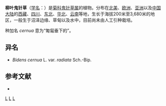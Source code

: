 {{Speciesbox
| image = Bidens cernua.jpeg
| image caption = 柳叶鬼针草
| genus = Bidens
| species = cernua
| authority = [[L.|L.]], 1753
}}

'''柳叶鬼针草'''（[[学名|学名]]：{{lang|la|''Bidens cernua''}}）是[[菊科|菊科]][[鬼针草属|鬼针草属]]的植物。分布在[[北美|北美]]、[[欧洲|欧洲]]、[[亚洲|亚洲]]以及[[中国大陆|中国大陆]]的[[西藏|西藏]]、[[四川|四川]]、[[中国东北地区|东北]]、[[华北|华北]]、[[云南|云南]]等地，生长于海拔200米至3,680米的地区，一般生于沼泽边缘、草甸以及水中，目前尚未由人工引种栽培。

种加名 ''cernua'' 意为“匍匐垂下的”。

== 异名 ==
* ''Bidens cernua'' L. var. ''radiata'' Sch.-Bip.

== 参考文献 ==
<div class="references-small">
* {{cite web| url =http://www.bioinfo.cn/db05/KmzwSpecies.php?action=view&id=4319| title =柳叶鬼针草| work =《中国高等植物数据库全库》| publisher =中国科学院微生物研究所| author =昆明植物研究所| accessdate =2009-02-25| deadurl =yes| archiveurl =https://web.archive.org/web/20160305031200/http://www.bioinfo.cn/db05/KmzwSpecies.php?action=view&id=4319| archivedate =2016-03-05}}
</div>
{{Taxonbar|from=Q27501}}

[[Category:鬼针草属|L]]
[[Category:卡尔·林奈命名的生物分类|L]]
[[Category:1753年描述的植物|L]]